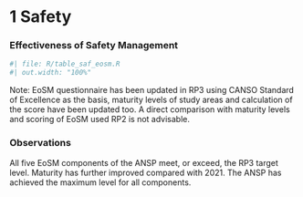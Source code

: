 # 1 Safety
### Effectiveness of Safety Management

```r
#| file: R/table_saf_eosm.R
#| out.width: "100%"
```

Note: EoSM questionnaire has been updated in RP3 using CANSO Standard of Excellence as the basis, maturity levels of study areas and calculation of the score have been updated too. A direct comparison with  maturity levels and scoring of EoSM used RP2 is not advisable.


### Observations															
All five EoSM components of the ANSP meet, or exceed, the RP3 target level. Maturity has further improved compared with 2021. The ANSP has achieved the maximum level for all components.